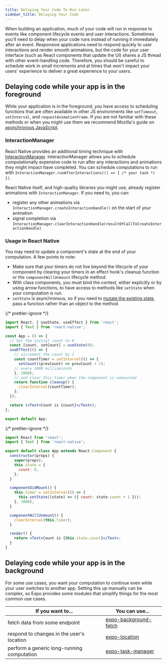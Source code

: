 ```yaml
---
title: Delaying Your Code To Run Later
sidebar_title: Delaying Your Code
---
```




When building an application, much of your code will run in response to events like component lifecycle events and user interactions. Sometimes you'll need to delay when your code runs instead of running it immediately after an event. Responsive applications need to respond quickly to user interactions and render smooth animations, but the code for your user interface (such as React components that update the UI) shares a JS thread with other event-handling code. Therefore, you should be careful to schedule work in small increments and at times that won't impact your users' experience to deliver a great experience to your users.

## Delaying code while your app is in the foreground

While your application is in the foreground, you have access to scheduling functions that are often available in other JS environments like `setTimeout`, `setInterval`, and `requestAnimationFrame`. If you are not familiar with these methods or when you might use them we recommend Mozilla's guide on [asynchronous JavaScript](https://developer.mozilla.org/en-US/docs/Learn/JavaScript/Asynchronous/Timeouts_and_intervals).

### InteractionManager

React Native provides an additional timing technique with [InteractionManager](https://reactnative.dev/docs/interactionmanager). InteractionManager allows you to schedule computationally expensive code to run after any interactions and animations they might impact have completed. You can schedule computations to run with `InteractionManager.runAfterInteractions(() => { /* your task */ })`.

React Native itself, and high-quality libraries you might use, already register animations with `InteractionManager`. If you need to, you can:

- register any other animations via `InteractionManager.createInteractionHandle()` on the start of your animation
- signal completion via `InteractionManager.clearInteractionHandle(resultOfCallToCreateInteractionHandle)`

### Usage in React Native

You may need to update a component's state at the end of your computation. A few points to note:

- Make sure that your timers do not live beyond the lifecycle of your component by clearing your timers in an effect hook's cleanup function or the `componentWillUnmount` lifecycle method.
- With class components, you must bind the context, either explicitly or by using arrow functions, to have access to methods like `setState` when your computation is run.
- `setState` is asynchronous, so if you need to [mutate the existing state](https://reactjs.org/docs/react-component.html#setstate), pass a function rather than an object to the method.

<Tabs>
<Tab label="With Hooks">
<SnackInline>

{/* prettier-ignore */}
```jsx
import React, { useState, useEffect } from 'react';
import { Text } from 'react-native';

const App = () => {
  // Set the initial count to 0
  const [count, setCount] = useState(0);
  useEffect(() => {
    // increment the count by 1
    const countTimer = setInterval(() => {
      setCount((prevCount) => prevCount + 1);
    // every 1000 milliseconds
    }, 1000);
    // and clear this timer when the component is unmounted
    return function cleanup() {
      clearInterval(countTimer);
    };
  });

  return (<Text>Count is {count}</Text>);
};

export default App;
```

</SnackInline>
</Tab>
<Tab label="With Class Components">
<SnackInline>

{/* prettier-ignore */}
```jsx
import React from 'react';
import { Text } from 'react-native';

export default class App extends React.Component {
  constructor(props) {
    super(props);
    this.state = {
      count: 0,
    };
  }

  componentDidMount() {
    this.timer = setInterval(() => {
      this.setState((state) => ({ count: state.count + 1 }));
    }, 1000);
  }

  componentWillUnmount() {
    clearInterval(this.timer);
  }

  render() {
    return <Text>Count is {this.state.count}</Text>;
  }
}
```

</SnackInline>
</Tab>
</Tabs>

## Delaying code while your app is in the background

For some use cases, you want your computation to continue even while your user switches to another app. Setting this up manually can be complex, so Expo provides some modules that simplify things for the most common use cases.

| If you want to...                          | You can use...                                                       |
| ------------------------------------------ | -------------------------------------------------------------------- |
| fetch data from some endpoint              | [expo-background-fetch](../versions/latest/sdk/background-fetch.mdx) |
| respond to changes in the user's location  | [expo-location](../versions/latest/sdk/location.mdx)                 |
| perform a generic long-running computation | [expo-task-manager](../versions/latest/sdk/task-manager.mdx)         |
